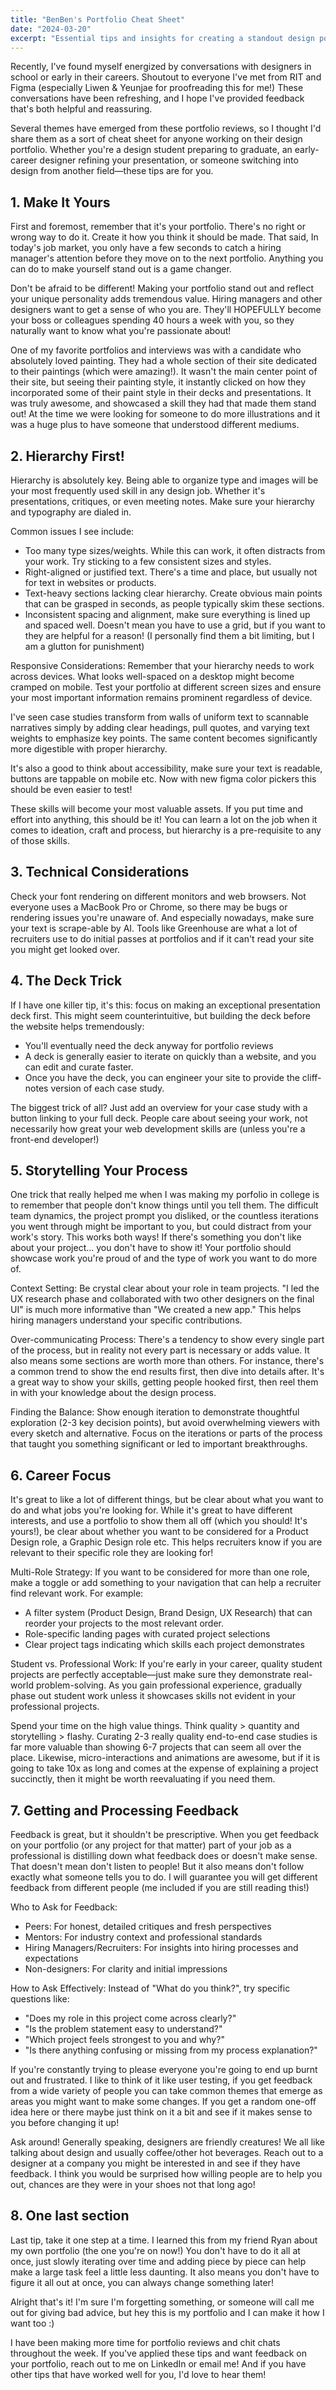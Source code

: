 ```yaml
---
title: "BenBen's Portfolio Cheat Sheet"
date: "2024-03-20"
excerpt: "Essential tips and insights for creating a standout design portfolio, from hierarchy to storytelling"
---
```


Recently, I've found myself energized by conversations with designers in school or early in their careers. Shoutout to everyone I've met from RIT and Figma (especially Liwen & Yeunjae for proofreading this for me!) These conversations have been refreshing, and I hope I've provided feedback that's both helpful and reassuring.

Several themes have emerged from these portfolio reviews, so I thought I'd share them as a sort of cheat sheet for anyone working on their design portfolio. Whether you're a design student preparing to graduate, an early-career designer refining your presentation, or someone switching into design from another field—these tips are for you.

## 1. Make It Yours

First and foremost, remember that it's your portfolio. There's no right or wrong way to do it. Create it how you think it should be made. That said, In today's job market, you only have a few seconds to catch a hiring manager's attention before they move on to the next portfolio. Anything you can do to make yourself stand out is a game changer.

Don't be afraid to be different! Making your portfolio stand out and reflect your unique personality adds tremendous value. Hiring managers and other designers want to get a sense of who you are. They'll HOPEFULLY become your boss or colleagues spending 40 hours a week with you, so they naturally want to know what you're passionate about!

One of my favorite portfolios and interviews was with a candidate who absolutely loved painting. They had a whole section of their site dedicated to their paintings (which were amazing!). It wasn't the main center point of their site, but seeing their painting style, it instantly clicked on how they incorporated some of their paint style in their decks and presentations. It was truly awesome, and showcased a skill they had that made them stand out! At the time we were looking for someone to do more illustrations and it was a huge plus to have someone that understood different mediums.

## 2. Hierarchy First!

Hierarchy is absolutely key. Being able to organize type and images will be your most frequently used skill in any design job. Whether it's presentations, critiques, or even meeting notes. Make sure your hierarchy and typography are dialed in.

Common issues I see include:
- Too many type sizes/weights. While this can work, it often distracts from your work. Try sticking to a few consistent sizes and styles.
- Right-aligned or justified text. There's a time and place, but usually not for text in websites or products.
- Text-heavy sections lacking clear hierarchy. Create obvious main points that can be grasped in seconds, as people typically skim these sections.
- Inconsistent spacing and alignment, make sure everything is lined up and spaced well. Doesn't mean you have to use a grid, but if you want to they are helpful for a reason! (I personally find them a bit limiting, but I am a glutton for punishment)

Responsive Considerations: Remember that your hierarchy needs to work across devices. What looks well-spaced on a desktop might become cramped on mobile. Test your portfolio at different screen sizes and ensure your most important information remains prominent regardless of device.

I've seen case studies transform from walls of uniform text to scannable narratives simply by adding clear headings, pull quotes, and varying text weights to emphasize key points. The same content becomes significantly more digestible with proper hierarchy.

It's also a good to think about accessibility, make sure your text is readable, buttons are tappable on mobile etc. Now with new figma color pickers this should be even easier to test!

These skills will become your most valuable assets. If you put time and effort into anything, this should be it! You can learn a lot on the job when it comes to ideation, craft and process, but hierarchy is a pre-requisite to any of those skills.

## 3. Technical Considerations

Check your font rendering on different monitors and web browsers. Not everyone uses a MacBook Pro or Chrome, so there may be bugs or rendering issues you're unaware of. And especially nowadays, make sure your text is scrape-able by AI. Tools like Greenhouse are what a lot of recruiters use to do initial passes at portfolios and if it can't read your site you might get looked over.

## 4. The Deck Trick

If I have one killer tip, it's this: focus on making an exceptional presentation deck first. This might seem counterintuitive, but building the deck before the website helps tremendously:

- You'll eventually need the deck anyway for portfolio reviews
- A deck is generally easier to iterate on quickly than a website, and you can edit and curate faster.
- Once you have the deck, you can engineer your site to provide the cliff-notes version of each case study.

The biggest trick of all? Just add an overview for your case study with a button linking to your full deck. People care about seeing your work, not necessarily how great your web development skills are (unless you're a front-end developer!)

## 5. Storytelling Your Process

One trick that really helped me when I was making my porfolio in college is to remember that people don't know things until you tell them. The difficult team dynamics, the project prompt you disliked, or the countless iterations you went through might be important to you, but could distract from your work's story. This works both ways! If there's something you don't like about your project... you don't have to show it! Your portfolio should showcase work you're proud of and the type of work you want to do more of.

Context Setting: Be crystal clear about your role in team projects. "I led the UX research phase and collaborated with two other designers on the final UI" is much more informative than "We created a new app." This helps hiring managers understand your specific contributions.

Over-communicating Process: There's a tendency to show every single part of the process, but in reality not every part is necessary or adds value. It also means some sections are worth more than others. For instance, there's a common trend to show the end results first, then dive into details after. It's a great way to show your skills, getting people hooked first, then reel them in with your knowledge about the design process.

Finding the Balance: Show enough iteration to demonstrate thoughtful exploration (2-3 key decision points), but avoid overwhelming viewers with every sketch and alternative. Focus on the iterations or parts of the process that taught you something significant or led to important breakthroughs.

## 6. Career Focus

It's great to like a lot of different things, but be clear about what you want to do and what jobs you're looking for. While it's great to have different interests, and use a portfolio to show them all off (which you should! It's yours!), be clear about whether you want to be considered for a Product Design role, a Graphic Design role etc. This helps recruiters know if you are relevant to their specific role they are looking for!

Multi-Role Strategy: If you want to be considered for more than one role, make a toggle or add something to your navigation that can help a recruiter find relevant work. For example:

- A filter system (Product Design, Brand Design, UX Research) that can reorder your projects to the most relevant order.
- Role-specific landing pages with curated project selections
- Clear project tags indicating which skills each project demonstrates

Student vs. Professional Work: If you're early in your career, quality student projects are perfectly acceptable—just make sure they demonstrate real-world problem-solving. As you gain professional experience, gradually phase out student work unless it showcases skills not evident in your professional projects.

Spend your time on the high value things. Think quality > quantity and storytelling > flashy. Curating 2-3 really quality end-to-end case studies is far more valuable than showing 6-7 projects that can seem all over the place. Likewise, micro-interactions and animations are awesome, but if it is going to take 10x as long and comes at the expense of explaining a project succinctly, then it might be worth reevaluating if you need them.

## 7. Getting and Processing Feedback

Feedback is great, but it shouldn't be prescriptive. When you get feedback on your portfolio (or any project for that matter) part of your job as a professional is distilling down what feedback does or doesn't make sense. That doesn't mean don't listen to people! But it also means don't follow exactly what someone tells you to do. I will guarantee you will get different feedback from different people (me included if you are still reading this!)

Who to Ask for Feedback:
- Peers: For honest, detailed critiques and fresh perspectives
- Mentors: For industry context and professional standards
- Hiring Managers/Recruiters: For insights into hiring processes and expectations
- Non-designers: For clarity and initial impressions

How to Ask Effectively: Instead of "What do you think?", try specific questions like:
- "Does my role in this project come across clearly?"
- "Is the problem statement easy to understand?"
- "Which project feels strongest to you and why?"
- "Is there anything confusing or missing from my process explanation?"

If you're constantly trying to please everyone you're going to end up burnt out and frustrated. I like to think of it like user testing, if you get feedback from a wide variety of people you can take common themes that emerge as areas you might want to make some changes. If you get a random one-off idea here or there maybe just think on it a bit and see if it makes sense to you before changing it up!

Ask around! Generally speaking, designers are friendly creatures! We all like talking about design and usually coffee/other hot beverages. Reach out to a designer at a company you might be interested in and see if they have feedback. I think you would be surprised how willing people are to help you out, chances are they were in your shoes not that long ago!

## 8. One last section

Last tip, take it one step at a time. I learned this from my friend Ryan about my own portfolio (the one you're on now!) You don't have to do it all at once, just slowly iterating over time and adding piece by piece can help make a large task feel a little less daunting. It also means you don't have to figure it all out at once, you can always change something later!

Alright that's it! I'm sure I'm forgetting something, or someone will call me out for giving bad advice, but hey this is my portfolio and I can make it how I want too :)

I have been making more time for portfolio reviews and chit chats throughout the week. If you've applied these tips and want feedback on your portfolio, reach out to me on LinkedIn or email me! And if you have other tips that have worked well for you, I'd love to hear them! 
